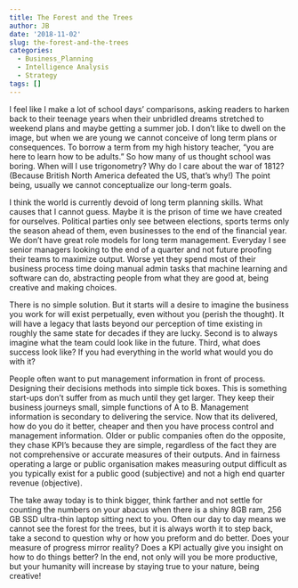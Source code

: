 ```yaml
---
title: The Forest and the Trees
author: JB
date: '2018-11-02'
slug: the-forest-and-the-trees
categories:
  - Business_Planning
  - Intelligence Analysis
  - Strategy
tags: []
---
```


I feel like I make a lot of school days’ comparisons, asking readers to harken back to their teenage years when their unbridled dreams stretched to weekend plans and maybe getting a summer job. I don't like to dwell on the image, but when we are young we cannot conceive of long term plans or consequences. To borrow a term from my high history teacher, "you are here to learn how to be adults." So how many of us thought school was boring. When will I use trigonometry? Why do I care about the war of 1812? (Because British North America defeated the US, that's why!) The point being, usually we cannot conceptualize our long-term goals.

I think the world is currently devoid of long term planning skills. What causes that I cannot guess. Maybe it is the prison of time we have created for ourselves. Political parties only see between elections, sports terms only the season ahead of them, even businesses to the end of the financial year. We don't have great role models for long term management. Everyday I see senior managers looking to the end of a quarter and not future proofing their teams to maximize output. Worse yet they spend most of their business process time doing manual admin tasks that machine learning and software can do, abstracting people from what they are good at, being creative and making choices.

There is no simple solution. But it starts will a desire to imagine the business you work for will exist perpetually, even without you (perish the thought). It will have a legacy that lasts beyond our perception of time existing in roughly the same state for decades if they are lucky. Second is to always imagine what the team could look like in the future. Third, what does success look like? If you had everything in the world what would you do with it?

People often want to put management information in front of process. Designing their decisions methods into simple tick boxes. This is something start-ups don't suffer from as much until they get larger. They keep their business journeys small, simple functions of A to B. Management information is secondary to delivering the service. Now that its delivered, how do you do it better, cheaper and then you have process control and management information. Older or public companies often do the opposite, they chase KPI's because they are simple, regardless of the fact they are not comprehensive or accurate measures of their outputs. And in fairness operating a large or public organisation makes measuring output difficult as you typically exist for a public good (subjective) and not a high end quarter revenue (objective).

The take away today is to think bigger, think farther and not settle for counting the numbers on your abacus when there is a shiny 8GB ram, 256 GB SSD ultra-thin laptop sitting next to you. Often our day to day means we cannot see the forest for the trees, but it is always worth it to step back, take a second to question why or how you preform and do better. Does your measure of progress mirror reality? Does a KPI actually give you insight on how to do things better? In the end, not only will you be more productive, but your humanity will increase by staying true to your nature, being creative!
